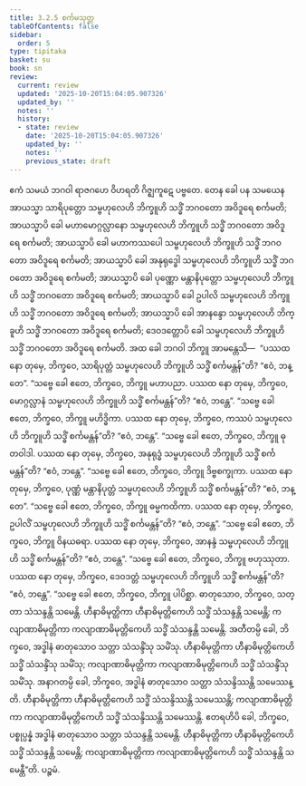 ```yaml
---
title: 3.2.5 စင်္ကမသုတ္တ
tableOfContents: false
sidebar:
  order: 5
type: tipitaka
basket: su
book: sn
review:
  current: review
  updated: '2025-10-20T15:04:05.907326'
  updated_by: ''
  notes: ''
  history:
  - state: review
    date: '2025-10-20T15:04:05.907326'
    updated_by: ''
    notes: ''
    previous_state: draft
---
```



<DynamicBreadcrumb />


<ReviewStatus review={frontmatter.review} showDetails={true} />

<HypothesisAnnotation frontmatter={frontmatter} />

<Division number="99" book="sn" e="ch" v="18" p="295">

<Paragraph number="711" book="sn">
ဧကံ သမယံ ဘဂဝါ ရာဇဂဟေ ဝိဟရတိ ဂိဇ္ဈကူဋေ ပဗ္ဗတေ. တေန ခေါ ပန သမယေန အာယသ္မာ သာရိပုတ္တော သမ္ဗဟုလေဟိ ဘိက္ခူဟိ သဒ္ဓိံ ဘဂဝတော အဝိဒူရေ စင်္ကမတိ; အာယသ္မာပိ ခေါ မဟာမောဂ္ဂလ္လာနော သမ္ဗဟုလေဟိ ဘိက္ခူဟိ သဒ္ဓိံ ဘဂဝတော အဝိဒူရေ စင်္ကမတိ; အာယသ္မာပိ ခေါ မဟာကဿပေါ သမ္ဗဟုလေဟိ ဘိက္ခူဟိ သဒ္ဓိံ ဘဂဝတော အဝိဒူရေ စင်္ကမတိ; အာယသ္မာပိ ခေါ အနုရုဒ္ဓေါ သမ္ဗဟုလေဟိ ဘိက္ခူဟိ သဒ္ဓိံ ဘဂဝတော အဝိဒူရေ စင်္ကမတိ; အာယသ္မာပိ ခေါ ပုဏ္ဏော မန္တာနိပုတ္တော သမ္ဗဟုလေဟိ ဘိက္ခူဟိ သဒ္ဓိံ ဘဂဝတော အဝိဒူရေ စင်္ကမတိ; အာယသ္မာပိ ခေါ ဥပါလိ သမ္ဗဟုလေဟိ ဘိက္ခူဟိ သဒ္ဓိံ ဘဂဝတော အဝိဒူရေ စင်္ကမတိ; အာယသ္မာပိ ခေါ အာနန္ဒော သမ္ဗဟုလေဟိ ဘိက္ခူဟိ သဒ္ဓိံ ဘဂဝတော အဝိဒူရေ စင်္ကမတိ; ဒေဝဒတ္တောပိ ခေါ သမ္ဗဟုလေဟိ ဘိက္ခူဟိ သဒ္ဓိံ ဘဂဝတော အဝိဒူရေ စင်္ကမတိ.
</Paragraph>

<Paragraph number="712" book="sn">
အထ ခေါ ဘဂဝါ ဘိက္ခူ အာမန္တေသိ—  “ပဿထ နော တုမှေ, ဘိက္ခဝေ, သာရိပုတ္တံ သမ္ဗဟုလေဟိ ဘိက္ခူဟိ သဒ္ဓိံ စင်္ကမန္တန်”တိ? “ဧဝံ, ဘန္တေ”. “သဗ္ဗေ ခေါ ဧတေ, ဘိက္ခဝေ, ဘိက္ခူ မဟာပညာ. ပဿထ နော တုမှေ, ဘိက္ခဝေ, မောဂ္ဂလ္လာနံ သမ္ဗဟုလေဟိ ဘိက္ခူဟိ သဒ္ဓိံ စင်္ကမန္တန်”တိ? “ဧဝံ, ဘန္တေ”. “သဗ္ဗေ ခေါ ဧတေ, ဘိက္ခဝေ, ဘိက္ခူ မဟိဒ္ဓိကာ. ပဿထ နော တုမှေ, ဘိက္ခဝေ, ကဿပံ သမ္ဗဟုလေဟိ ဘိက္ခူဟိ သဒ္ဓိံ စင်္ကမန္တန်”တိ? “ဧဝံ, ဘန္တေ”. “သဗ္ဗေ ခေါ ဧတေ, ဘိက္ခဝေ, ဘိက္ခူ ဓုတဝါဒါ. ပဿထ နော တုမှေ, ဘိက္ခဝေ, အနုရုဒ္ဓံ သမ္ဗဟုလေဟိ ဘိက္ခူဟိ သဒ္ဓိံ စင်္ကမန္တန်”တိ? “ဧဝံ, ဘန္တေ”. “သဗ္ဗေ ခေါ ဧတေ, ဘိက္ခဝေ, ဘိက္ခူ ဒိဗ္ဗစက္ခုကာ. ပဿထ နော တုမှေ, ဘိက္ခဝေ, ပုဏ္ဏံ မန္တာနိပုတ္တံ သမ္ဗဟုလေဟိ ဘိက္ခူဟိ သဒ္ဓိံ စင်္ကမန္တန်”တိ? “ဧဝံ, ဘန္တေ”. “သဗ္ဗေ ခေါ ဧတေ, ဘိက္ခဝေ, ဘိက္ခူ ဓမ္မကထိကာ. ပဿထ နော တုမှေ, ဘိက္ခဝေ, ဥပါလိံ သမ္ဗဟုလေဟိ ဘိက္ခူဟိ သဒ္ဓိံ စင်္ကမန္တန်”တိ? “ဧဝံ, ဘန္တေ”. “သဗ္ဗေ ခေါ ဧတေ, ဘိက္ခဝေ, ဘိက္ခူ ဝိနယဓရာ. ပဿထ နော တုမှေ, ဘိက္ခဝေ, အာနန္ဒံ သမ္ဗဟုလေဟိ ဘိက္ခူဟိ သဒ္ဓိံ စင်္ကမန္တန်”တိ? “ဧဝံ, ဘန္တေ”. “သဗ္ဗေ ခေါ ဧတေ, ဘိက္ခဝေ, ဘိက္ခူ ဗဟုဿုတာ. ပဿထ နော တုမှေ, ဘိက္ခဝေ, ဒေဝဒတ္တံ သမ္ဗဟုလေဟိ ဘိက္ခူဟိ သဒ္ဓိံ စင်္ကမန္တန်”တိ? “ဧဝံ, ဘန္တေ”. “သဗ္ဗေ ခေါ ဧတေ, ဘိက္ခဝေ, ဘိက္ခူ ပါပိစ္ဆာ.
</Paragraph>

<Paragraph number="713" book="sn">
ဓာတုသောဝ, ဘိက္ခဝေ, သတ္တာ သံသန္ဒန္တိ သမေန္တိ. ဟီနာဓိမုတ္တိကာ ဟီနာဓိမုတ္တိကေဟိ သဒ္ဓိံ သံသန္ဒန္တိ သမေန္တိ; ကလျာဏာဓိမုတ္တိကာ ကလျာဏာဓိမုတ္တိကေဟိ သဒ္ဓိံ သံသန္ဒန္တိ သမေန္တိ. အတီတမ္ပိ ခေါ, ဘိက္ခဝေ, အဒ္ဓါနံ ဓာတုသောဝ သတ္တာ သံသန္ဒိံသု သမိံသု. ဟီနာဓိမုတ္တိကာ ဟီနာဓိမုတ္တိကေဟိ သဒ္ဓိံ သံသန္ဒိံသု သမိံသု; ကလျာဏာဓိမုတ္တိကာ ကလျာဏာဓိမုတ္တိကေဟိ သဒ္ဓိံ သံသန္ဒိံသု သမိံသု.
</Paragraph>

<Paragraph number="714" book="sn">
အနာဂတမ္ပိ ခေါ, ဘိက္ခဝေ, အဒ္ဓါနံ ဓာတုသောဝ သတ္တာ သံသန္ဒိဿန္တိ သမေဿန္တိ. ဟီနာဓိမုတ္တိကာ ဟီနာဓိမုတ္တိကေဟိ သဒ္ဓိံ သံသန္ဒိဿန္တိ သမေဿန္တိ; ကလျာဏာဓိမုတ္တိကာ ကလျာဏာဓိမုတ္တိကေဟိ သဒ္ဓိံ သံသန္ဒိဿန္တိ သမေဿန္တိ.
</Paragraph>

<Paragraph number="715" book="sn">
ဧတရဟိပိ ခေါ, ဘိက္ခဝေ, ပစ္စုပ္ပန္နံ အဒ္ဓါနံ ဓာတုသောဝ သတ္တာ သံသန္ဒန္တိ သမေန္တိ. ဟီနာဓိမုတ္တိကာ ဟီနာဓိမုတ္တိကေဟိ သဒ္ဓိံ သံသန္ဒန္တိ သမေန္တိ; ကလျာဏာဓိမုတ္တိကာ ကလျာဏာဓိမုတ္တိကေဟိ သဒ္ဓိံ သံသန္ဒန္တိ သမေန္တီ”တိ.

</Paragraph>
</Division>

<Paragraph number="716" type="center" book="sn">
ပဉ္စမံ.
</Paragraph>